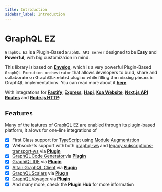 ```yaml
---
title: Introduction
sidebar_label: Introduction
---
```


# GraphQL EZ

`GraphQL EZ` is a Plugin-Based `GraphQL API Server` designed to be **Easy** and **Powerful**,
with big customization in mind.

This library is based on [**Envelop**](https://www.envelop.dev/),
which is a very powerful Plugin-Based `GraphQL Execution orchestrator` that allows developers to build,
share and collaborate on GraphQL-related plugins while filling the missing pieces in GraphQL implementations.
You can read more about it [**here**](https://www.envelop.dev/docs).

With integrations for [**Fastify**](https://www.fastify.io/), [**Express**](https://expressjs.com/),
[**Hapi**](https://hapi.dev/), [**Koa Website**](https://koajs.com/), [**Next.js API Routes**](https://nextjs.org/docs/api-routes/introduction) and
[**Node.js HTTP**](https://nodejs.org/api/http.html):

## Features

Many of the features of GraphQL EZ are enabled through its plugin-based platform, it allows for one-line integrations of:

- [x] First Class support for [TypeScript](https://www.typescriptlang.org/) using [Module Augmentation](https://www.typescriptlang.org/docs/handbook/declaration-merging.html#module-augmentation)
- [x] Websockets support with both [graphql-ws](https://github.com/enisdenjo/graphql-ws) and [legacy subscriptions-transport-ws](https://github.com/apollographql/subscriptions-transport-ws) via [**Plugin**](#)
- [x] [GraphQL Code Generator](https://www.graphql-code-generator.com/) via [**Plugin**](#)
- [x] [GraphiQL IDE](https://github.com/graphql/graphiql) via [**Plugin**](#)
- [x] [Altair GraphQL Client](https://altair.sirmuel.design/) via [**Plugin**](#)
- [x] [GraphQL Scalars](https://www.graphql-scalars.dev/) via [**Plugin**](#)
- [x] [GraphQL Voyager](https://apis.guru/graphql-voyager/) via [**Plugin**](#)
- [x] And many more, check the **<Link color="blue.500" href="/plugins">Plugin Hub</Link>** for more information
